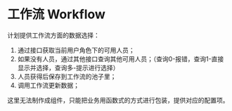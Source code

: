 
<Meta title="组件库|Form表单/工作流选人封装" />

# 工作流 Workflow

计划提供工作流方面的数据选择：

1. 通过接口获取当前用户角色下的可用人员；
2. 如果没有人员，通过其他接口查询其他可用人员；（查询0-报错，查询1-直接显示并选择，查询多-提示进行选择）
3. 人员获得后保存到工作流的池子里；
4. 调用工作流更新数据；

这里无法制作成组件，只能把业务用函数式的方式进行包装，提供对应的配置项。
